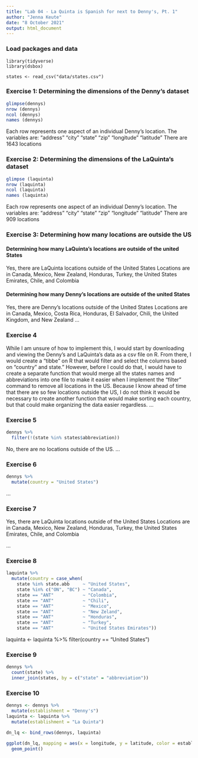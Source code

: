 ---
title: "Lab 04 - La Quinta is Spanish for next to Denny's, Pt. 1"
author: "Jenna Keute"
date: "8 October 2021"
output: html_document
---

### Load packages and data

```
library(tidyverse) 
library(dsbox) 
```

```
states <- read_csv("data/states.csv")
```

### Exercise 1: Determining the dimensions of the Denny's dataset

```{r}
glimpse(dennys)
nrow (dennys)
ncol (dennys)
names (dennys)
```
Each row represents one aspect of an individual Denny's location.
The variables are: "address" "city"  "state"    "zip"   "longitude"  "latitude" 
There are 1643 locations


### Exercise 2: Determining the dimensions of the LaQuinta's dataset

```{r}
glimpse (laquinta)
nrow (laquinta)
ncol (laquinta)
names (laquinta)
```
Each row represents one aspect of an individual Denny's location.
The variables are: "address" "city"  "state"    "zip"   "longitude"  "latitude" 
There are 909 locations

### Exercise 3: Determining how many locations are outside the US

#### Determining how many LaQuinta's locations are outside of the united States

Yes, there are LaQuinta locations outside of the United States
Locations are in Canada, Mexico, New Zealand, Honduras, Turkey, the United States Emirates, Chile, and Colombia

#### Determining how many Denny's locations are outside of the united States

Yes, there are Denny's locations outside of the United States
Locations are in Canada, Mexico, Costa Rica, Honduras, El Salvador, Chili, the United Kingdom, and New Zealand
...

### Exercise 4

While I am unsure of how to implement this, I would start by downloading and viewing the Denny's and LaQuinta's data as a csv file on R.  From there, I would create a "tibbe" on  R that would filter and select the columns based on "country" and state."  However, before I could do that, I would have to create a separate function that would merge all the states names and abbreviations into one file to make it easier when I implement the "filter" command to remove all locations in the US.  Because I know ahead of time that there are so few locations outside the US, I do not think it would be necessary to create another function that would make sorting each country, but that could make organizing the data easier regardless.
...

### Exercise 5

```{r}
dennys %>%
  filter(!(state %in% states$abbreviation))
```
No, there are no locations outside of the US.
...

### Exercise 6

```{r}
dennys %>%
  mutate(country = "United States")
```


...

### Exercise 7

Yes, there are LaQuinta locations outside of the United States
Locations are in Canada, Mexico, New Zealand, Honduras, Turkey, the United States Emirates, Chile, and Colombia

...

### Exercise 8

```{r}
laquinta %>%
  mutate(country = case_when(
    state %in% state.abb     ~ "United States",
    state %in% c("ON", "BC") ~ "Canada",
    state == "ANT"           ~ "Colombia",
    state == "ANT"           ~ "Chili",
    state == "ANT"           ~ "Mexico",
    state == "ANT"           ~ "New Zeland",
    state == "ANT"           ~ "Honduras",
    state == "ANT"           ~ "Turkey",
    state == "ANT"           ~ "United States Emirates"))
```


laquinta <- laquinta %>%
  filter(country == "United States")

### Exercise 9

```{r}
dennys %>%
  count(state) %>%
  inner_join(states, by = c("state" = "abbreviation"))
```


### Exercise 10

```{r}
dennys <- dennys %>%
  mutate(establishment = "Denny's")
laquinta <- laquinta %>%
  mutate(establishment = "La Quinta")

dn_lq <- bind_rows(dennys, laquinta)

ggplot(dn_lq, mapping = aes(x = longitude, y = latitude, color = establishment)) +
  geom_point()
```


